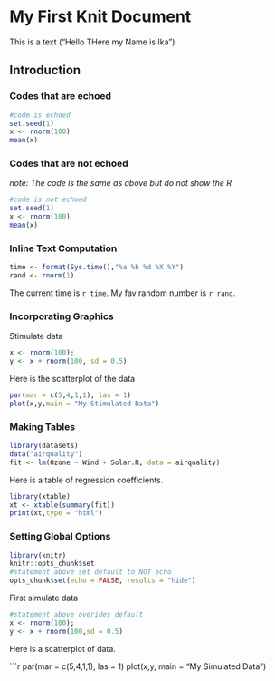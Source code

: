 
# My First Knit Document
This is a text ("Hello THere my Name is Ika")

## **Introduction**

### Codes that are echoed
```{r}
#code is echoed
set.seed(1)
x <- rnorm(100)
mean(x)
```
### Codes that are not echoed
_note: The code is the same as above but do not show the R_
```{r simulation, echo=FALSE}
#code is not echoed
set.seed(1)
x <- rnorm(100)
mean(x)
```
### Inline Text Computation
```{r}
time <- format(Sys.time(),"%a %b %d %X %Y")
rand <- rnorm(1)
```
The current time is `r time`. My fav random number is `r rand`.

### Incorporating Graphics

Stimulate data
```{r stimulatedata,echo=TRUE}
x <- rnorm(100);
y <- x + rnorm(100, sd = 0.5)
```

Here is the scatterplot of the data
```{r scatterplot,fig.height=4}
par(mar = c(5,4,1,1), las = 1)
plot(x,y,main = "My Stimulated Data")
```

### Making Tables

```{r fitmodel}
library(datasets)
data("airquality")
fit <- lm(Ozone ~ Wind + Solar.R, data = airquality)
```

Here is a table of regression coefficients.

```{r showtable,results='asis'}
library(xtable)
xt <- xtable(summary(fit))
print(xt,type = "html")
```

### Setting Global Options
```{r setoptions, echo=FALSE}
library(knitr)
knitr::opts_chunk$set
#statement above set default to NOT echo
opts_chunk$set(echo = FALSE, results = "hide")
```

First simulate data
```{r simulatedata, echo=TRUE} 
#statement above overides default
x <- rnorm(100);
y <- x + rnorm(100,sd = 0.5)
```

Here is a scatterplot of data.

```{r scaterplot,fig.height= 4}
par(mar = c(5,4,1,1), las = 1)
plot(x,y, main = "My Simulated Data")


